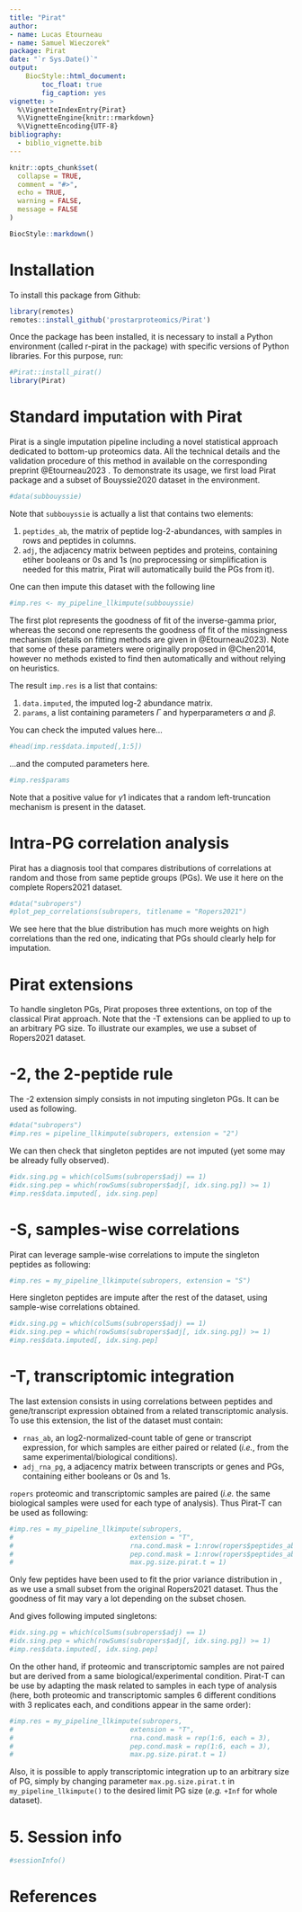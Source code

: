 ```yaml
---
title: "Pirat"
author: 
- name: Lucas Etourneau
- name: Samuel Wieczorek"
package: Pirat
date: "`r Sys.Date()`"
output:
    BiocStyle::html_document:
        toc_float: true
        fig_caption: yes
vignette: >
  %\VignetteIndexEntry{Pirat}
  %\VignetteEngine{knitr::rmarkdown}
  %\VignetteEncoding{UTF-8}
bibliography:
  - biblio_vignette.bib
---
```


```r
knitr::opts_chunk$set(
  collapse = TRUE,
  comment = "#>",
  echo = TRUE,
  warning = FALSE,
  message = FALSE
)
```


```r
BiocStyle::markdown()
```



# Installation


To install this package from Github:

```r
library(remotes)
remotes::install_github('prostarproteomics/Pirat')
```

Once the package has been installed, it is necessary to install a Python environment (called r-pirat in the package) with specific versions of Python libraries. For this purpose, run: 

```r
#Pirat::install_pirat()
library(Pirat)
```


# Standard imputation with Pirat

Pirat is a single imputation pipeline including a novel statistical approach dedicated to bottom-up proteomics data. All the technical details and the validation procedure of this method in available on the corresponding preprint @Etourneau2023 .
To demonstrate its usage, we first load Pirat package and a subset of Bouyssie2020 dataset in the environment.

```r
#data(subbouyssie)
```

Note that `subbouyssie` is actually a list that contains two elements:

1. `peptides_ab`, the matrix of peptide log-2-abundances, with samples in rows and peptides in columns.
2. `adj`, the adjacency matrix between peptides and proteins, containing etiher booleans or 0s and 1s (no preprocessing or simplification is needed for this matrix, Pirat will automatically build the PGs from it).

One can then impute this dataset with the following line

```r
#imp.res <- my_pipeline_llkimpute(subbouyssie)
```

The first plot represents the goodness of fit of the inverse-gamma prior, whereas the second one
represents the goodness of fit of the missingness mechanism (details on fitting methods are given in @Etourneau2023). Note that some of these parameters were originally proposed in @Chen2014, however no methods existed to find then automatically and without relying on heuristics.

The result `imp.res` is a list that contains:

1. `data.imputed`, the imputed log-2 abundance matrix.
2. `params`, a list containing parameters $\Gamma$ and hyperparameters $\alpha$ and $\beta$.

You can check the imputed values here...

```r
#head(imp.res$data.imputed[,1:5])
```

...and the computed parameters here.

```r
#imp.res$params
```
Note that a positive value for $\gamma1$ indicates that a random left-truncation mechanism
is present in the dataset.

# Intra-PG correlation analysis

Pirat has a diagnosis tool that compares distributions of correlations at random and those from same peptide groups (PGs).
We use it here on the complete Ropers2021 dataset.

```r
#data("subropers")
#plot_pep_correlations(subropers, titlename = "Ropers2021")
```
 We see here that the blue distribution has much more weights on high correlations than the red one,
 indicating that PGs should clearly help for imputation.
 
# Pirat extensions
 
To handle singleton PGs, Pirat proposes three extentions, on top of the classical Pirat approach.
Note that the -T extensions can be applied to up to an arbitrary PG size.
To illustrate our examples, we use a subset of Ropers2021 dataset.
 
# -2, the 2-peptide rule
 
The -2 extension simply consists in not imputing singleton PGs. It can be used as following.

```r
#data("subropers")
#imp.res = pipeline_llkimpute(subropers, extension = "2")
```

We can then check that singleton peptides are not imputed (yet some may be already fully observed).

```r
#idx.sing.pg = which(colSums(subropers$adj) == 1)
#idx.sing.pep = which(rowSums(subropers$adj[, idx.sing.pg]) >= 1)
#imp.res$data.imputed[, idx.sing.pep]
```

# -S, samples-wise correlations

Pirat can leverage sample-wise correlations to impute the singleton peptides as following:

```r
#imp.res = my_pipeline_llkimpute(subropers, extension = "S")
```

Here singleton peptides are impute after the rest of the dataset, using sample-wise correlations obtained.

```r
#idx.sing.pg = which(colSums(subropers$adj) == 1)
#idx.sing.pep = which(rowSums(subropers$adj[, idx.sing.pg]) >= 1)
#imp.res$data.imputed[, idx.sing.pep]
```

# -T, transcriptomic integration

The last extension consists in using correlations between peptides and gene/transcript expression obtained from a related transcriptomic analysis. To use this extension, the list of the dataset must contain:

* `rnas_ab`, an log2-normalized-count table of gene or transcript expression, for which samples are either paired or related (*i.e.*, from the same experimental/biological conditions).
* `adj_rna_pg`, a adjacency matrix between transcripts or genes and PGs, containing either booleans or 0s and 1s.

`ropers` proteomic and transcriptomic samples are paired (*i.e.* the same biological samples were used for each type of analysis). Thus Pirat-T can be used as following:

```r
#imp.res = my_pipeline_llkimpute(subropers,
#                             extension = "T",
#                             rna.cond.mask = 1:nrow(ropers$peptides_ab),
#                             pep.cond.mask = 1:nrow(ropers$peptides_ab),
#                             max.pg.size.pirat.t = 1)
```

Only few peptides have been used to fit the prior variance distribution in  , as we use a small subset from the original Ropers2021 dataset. Thus the goodness of fit may vary a lot depending on the subset chosen.

And gives following imputed singletons:

```r
#idx.sing.pg = which(colSums(subropers$adj) == 1)
#idx.sing.pep = which(rowSums(subropers$adj[, idx.sing.pg]) >= 1)
#imp.res$data.imputed[, idx.sing.pep]
```

On the other hand, if proteomic and transcriptomic samples are not paired but are derived from a same biological/experimental condition. Pirat-T can be use by adapting the mask related to samples in each type of analysis (here, both proteomic and transcriptomic samples 6 different conditions with 3 replicates each, and conditions appear in the same order):

```r
#imp.res = my_pipeline_llkimpute(subropers,
#                             extension = "T",
#                             rna.cond.mask = rep(1:6, each = 3),
#                             pep.cond.mask = rep(1:6, each = 3),
#                             max.pg.size.pirat.t = 1)
```

Also, it is possible to apply transcriptomic integration up to an arbitrary size of PG, simply by 
changing parameter `max.pg.size.pirat.t` in `my_pipeline_llkimpute()` to the desired limit PG size (*e.g.* `+Inf` for whole dataset).

# 5. Session info

```r
#sessionInfo()
```

# References





